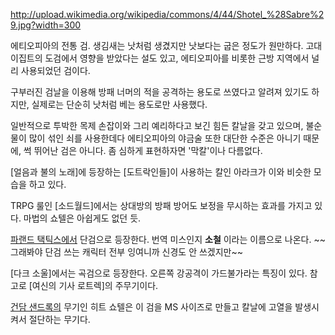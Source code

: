 http://upload.wikimedia.org/wikipedia/commons/4/44/Shotel_%28Sabre%29.jpg?width=300

에티오피아의 전통 검. 생김새는 낫처럼 생겼지만 낫보다는 굽은 정도가 원만하다. 고대 이집트의 도검에서 영향을 받았다는 설도 있고, 에티오피아를 비롯한 근방 지역에서 널리 사용되었던 검이다.

구부러진 검날을 이용해 방패 너머의 적을 공격하는 용도로 쓰였다고 알려져 있기도 하지만, 실제로는 단순히 낫처럼 베는 용도로만 사용했다.

일반적으로 투박한 목제 손잡이와 그리 예리하다고 보긴 힘든 칼날을 갖고 있으며, 불순물이 많이 섞인 쇠를 사용한데다 에티오피아의 야금술 또한 대단한 수준은 아니기 때문에, 썩 뛰어난 검은 아니다. 좀 심하게 표현하자면 '막칼'이나 다름없다.

[얼음과 불의 노래]에 등장하는 [도트락인들]이 사용하는 칼인 아라크가 이와 비슷한 모습을 하고 있다.

TRPG 룰인 [소드월드]에서는 상대방의 방패 방어도 보정을 무시하는 효과를 가지고 있다. 마법의 쇼텔은 아쉽게도 없던 듯.

[[파랜드 택틱스]]에서 단검으로 등장한다. 번역 미스인지 '''소철''' 이라는 이름으로 나온다. ~~그래봐야 단검 쓰는 캐릭터 전부 잉여니까 신경도 안 쓰겠지만~~

[다크 소울]에서는 곡검으로 등장한다. 오른쪽 강공격이 가드불가라는 특징이 있다. 참고로 [여신의 기사 로트렉]의 주무기이다.

[[건담 샌드록]]의 무기인 히트 쇼텔은 이 검을 MS 사이즈로 만들고 칼날에 고열을 발생시켜서 절단하는 무기다. 
